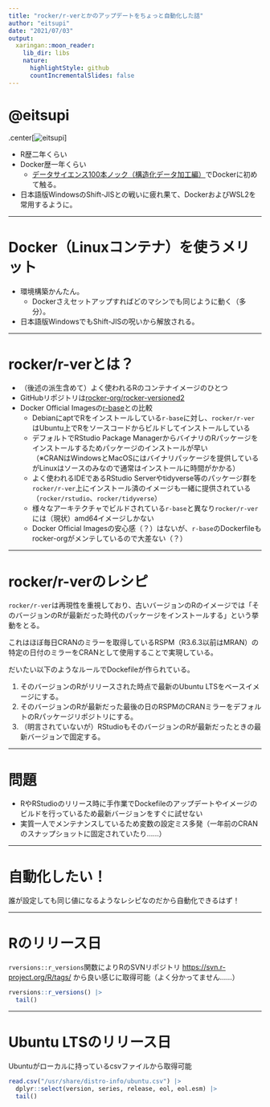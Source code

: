 ```yaml
---
title: "rocker/r-verとかのアップデートをちょっと自動化した話"
author: "eitsupi"
date: "2021/07/03"
output:
  xaringan::moon_reader:
    lib_dir: libs
    nature:
      highlightStyle: github
      countIncrementalSlides: false
---
```


# @eitsupi

.center[![eitsupi](./image/eitsupi.jpg)]

- R歴二年くらい
- Docker歴一年くらい
  - [データサイエンス100本ノック（構造化データ加工編）](https://github.com/The-Japan-DataScientist-Society/100knocks-preprocess)でDockerに初めて触る。
- 日本語版WindowsのShift-JISとの戦いに疲れ果て、DockerおよびWSL2を常用するように。

---

# Docker（Linuxコンテナ）を使うメリット

- 環境構築かんたん。
  - Dockerさえセットアップすればどのマシンでも同じように動く（多分）。
- 日本語版WindowsでもShift-JISの呪いから解放される。

---

# rocker/r-verとは？

- （後述の派生含めて）よく使われるRのコンテナイメージのひとつ
- GitHubリポジトリは[rocker-org/rocker-versioned2](https://github.com/rocker-org/rocker-versioned2)
- Docker Official Imagesの[r-base](https://hub.docker.com/_/r-base)との比較
  - DebianにaptでRをインストールしている`r-base`に対し、`rocker/r-ver`はUbuntu上でRをソースコードからビルドしてインストールしている
  - デフォルトでRStudio Package ManagerからバイナリのRパッケージをインストールするためパッケージのインストールが早い  
  （※CRANはWindowsとMacOSにはバイナリパッケージを提供しているがLinuxはソースのみなので通常はインストールに時間がかかる）
  - よく使われるIDEであるRStudio Serverやtidyverse等のパッケージ群を`rocker/r-ver`上にインストール済のイメージも一緒に提供されている（`rocker/rstudio`、`rocker/tidyverse`）
  - 様々なアーキテクチャでビルドされている`r-base`と異なり`rocker/r-ver`には（現状）amd64イメージしかない
  - Docker Official Imagesの安心感（？）はないが、`r-base`のDockerfileもrocker-orgがメンテしているので大差ない（？）

---

# rocker/r-verのレシピ

`rocker/r-ver`は再現性を重視しており、古いバージョンのRのイメージでは「そのバージョンのRが最新だった時代のパッケージをインストールする」という挙動をとる。

これはほぼ毎日CRANのミラーを取得しているRSPM（R3.6.3以前はMRAN）の特定の日付のミラーをCRANとして使用することで実現している。

だいたい以下のようなルールでDockefileが作られている。

1. そのバージョンのRがリリースされた時点で最新のUbuntu LTSをベースイメージにする。
2. そのバージョンのRが最新だった最後の日のRSPMのCRANミラーをデフォルトのRパッケージリポジトリにする。
3. （明言されていないが）RStudioもそのバージョンのRが最新だったときの最新バージョンで固定する。

---

# 問題

- RやRStudioのリリース時に手作業でDockefileのアップデートやイメージのビルドを行っているため最新バージョンをすぐに試せない
- 実質一人でメンテナンスしているため変数の設定ミス多発（一年前のCRANのスナップショットに固定されていたり……）

---

# 自動化したい！

誰が設定しても同じ値になるようなレシピなのだから自動化できるはず！

---

# Rのリリース日

`rversions::r_versions`関数によりRのSVNリポジトリ <https://svn.r-project.org/R/tags/> から良い感じに取得可能（よく分かってません……）

```r
rversions::r_versions() |>
  tail()
```

---

# Ubuntu LTSのリリース日

Ubuntuがローカルに持っているcsvファイルから取得可能

```r
read.csv("/usr/share/distro-info/ubuntu.csv") |>
  dplyr::select(version, series, release, eol, eol.esm) |>
  tail()
```
